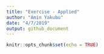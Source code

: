 ```yaml
---
title: "Exercise - Applied"
author: "Amin Yakubu"
date: "4/7/2019"
output: github_document
---
```


```r
knitr::opts_chunk$set(echo = TRUE)
```

